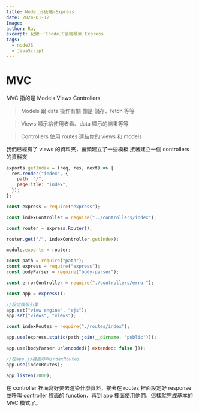 ```yaml
---
title: Node.js後端-Express
date: 2024-01-12
Image:
author: Ray
excerpt: 紀錄一下nodeJS後端框架 Express
tags:
  - nodeJS
  - JavaScript
---
```


# MVC

MVC 指的是 Models Views Controllers

> Models 跟 data 操作有關 像是 儲存、fetch 等等

> Views 顯示給使用者看、data 顯示的結果等等

> Controllers 使用 routes 連結你的 views 和 models

我們已經有了 views 的資料夾，裏頭建立了一些模板
接著建立一個 controllers 的資料夾

```javascript:controllers/index.js
exports.getIndex = (req, res, next) => {
  res.render("index", {
    path: "/",
    pageTitle: "index",
  });
};
```

```javascript:routes/admin.js
const express = require("express");

const indexController = require("../controllers/index");

const router = express.Router();

router.get("/", indexController.getIndex);

module.exports = router;
```

```javascript:app.js
const path = require("path");
const express = require("express");
const bodyParser = require("body-parser");

const errorController = require("./controllers/error");

const app = express();

//設定模板引擎
app.set("view engine", "ejs");
app.set("views", "views");

const indexRoutes = require("./routes/index");

app.use(express.static(path.join(__dirname, "public")));

app.use(bodyParser.urlencoded({ extended: false }));

//在app.js裡面呼叫indexRoutes
app.use(indexRoutes);

app.listen(3000);
```

在 controller 裡面寫好要去渲染什麼資料，接著在 routes 裡面設定好 response 並呼叫 controller 裡面的 function，再到 app 裡面使用他們，這樣就完成基本的 MVC 模式了。

